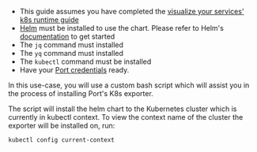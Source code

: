 - This guide assumes you have completed the [visualize your services' k8s runtime guide](https://docs.getport.io/guides/all/visualize-service-k8s-runtime/) 
- [Helm](https://helm.sh) must be installed to use the chart. Please refer to Helm's [documentation](https://helm.sh/docs) to get started
- The `jq` command must installed
- The `yq` command must installed
- The `kubectl` command must be installed
- Have your [Port credentials](/build-your-software-catalog/custom-integration/api/#find-your-port-credentials) ready.

In this use-case, you will use a custom bash script which will assist you in the process of installing Port's K8s exporter.

The script will install the helm chart to the Kubernetes cluster which is currently in kubectl context.
To view the context name of the cluster the exporter will be installed on, run:

```bash showLineNumbers
kubectl config current-context
```